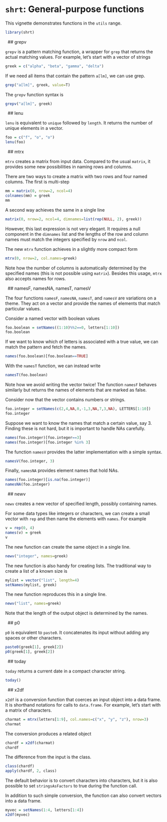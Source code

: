 # `shrt`: General-purpose functions

This vignette demonstrates functions in the `utils` range.

```r
library(shrt)
```




&nbsp;
## grepv

`grepv` is a pattern matching function, a wrapper for `grep` that returns the actual matching values. For example, let's start with a vector of strings

```r
greek = c("alpha", "beta", "gamma", "delta")
```

If we need all items that contain the pattern `a[lm]`, we can use grep. 

```r
grep("a[lm]", greek, value=T)
```

The `grepv` function syntax is

```r
grepv("a[lm]", greek) 
```




&nbsp;
## lenu

`lenu` is equivalent to `unique` followed by `length`. It returns the
number of unique elements in a vector.

```r
foo = c("f", "o", "o")
lenu(foo)
```




&nbsp;
## mtrx

`mtrx` creates a matrix from input data. Compared to the usual `matrix`, it provides some new possibilities in naming rows and columns.

There are two ways to create a matrix with two rows and four named columns. The first is multi-step

```r
mm = matrix(0, nrow=2, ncol=4)
colnames(mm) = greek
mm
```

A second way achieves the same in a single line

```r
matrix(0, nrow=2, ncol=4, dimnames=list(rep(NULL, 2), greek))
```

However, this last expression is not very elegant. It requires a null component in the `dimnames` list and the lengths of the row and column names must match the integers specified by `nrow` and `ncol`.

The new `mtrx` function achieves in a slightly more compact form

```r
mtrx(0, nrow=2, col.names=greek)
```

Note how the number of columns is automatically determined by the specified names (this is not possible using `matrix`). Besides this usage, `mtrx` also accepts names for rows.





&nbsp;
## namesF, namesNA, namesT, namesV

The four functions `namesF`, `namesNA`, `namesT`, and `namesV` are variations on a theme. They act on a vector and provide the names of elements that match particular values. 

Consider a named vector with boolean values

```r
foo.boolean = setNames((1:10)%%2==0, letters[1:10])
foo.boolean
```

If we want to know which of letters is associated with a true value, we can match the pattern and fetch the names.

```r
names(foo.boolean)[foo.boolean==TRUE]
```

With the `namesT` function, we can instead write

```r
namesT(foo.boolean)
```

Note how we avoid writing the vector twice! The function `namesF` behaves similarly but returns the names of elements that are marked as false. 

Consider now that the vector contains numbers or strings.

```r
foo.integer = setNames(c(2,4,NA,0,-1,3,NA,7,3,NA), LETTERS[1:10])
foo.integer
```

Suppose we want to know the names that match a certain value, say 3. Finding these is not hard, but it is important to handle NAs carefully. 

```r
names(foo.integer)[foo.integer==3]
names(foo.integer)[foo.integer %in% 3]
```

The function `namesV` provides the latter implementation with a simple syntax.

```r
namesV(foo.integer, 3)
```

Finally, `namesNA` provides element names that hold NAs.

```r
names(foo.integer)[is.na(foo.integer)]
namesNA(foo.integer)
```




&nbsp;
## newv

`newv` creates a new vector of specified length, possibly containing names. 

For some data types like integers or characters, we can create a small vector with `rep` and then name the elements with `names`. For example

```r
v = rep(0, 4)
names(v) = greek
v
```

The new function can create the same object in a single line. 

```r
newv("integer", names=greek)
```

The new function is also handy for creating lists. The traditional way to create a list of a known size is

```r
mylist = vector("list", length=4)
setNames(mylist, greek)
```

The new function reproduces this in a single line.

```r
newv("list", names=greek)
```

Note that the length of the output object is determined by the names. 




&nbsp;
## p0

`p0` is equivalent to `paste0`. It concatenates its input without adding any spaces or other characters.

```r
paste0(greek[1], greek[2])
p0(greek[1], greek[2])
```




&nbsp;
## today

`today` returns a current date in a compact character string. 

```r
today()
```




&nbsp;
## x2df

`x2df` is a conversion function that coerces an input object into a data frame. It is shorthand notations for calls to `data.frame`. For example, let's start with a matrix of characters.

```r
charmat = mtrx(letters[1:9], col.names=c("x", "y", "z"), nrow=3)
charmat
```

The conversion produces a related object

```r
chardf = x2df(charmat)
chardf
```

The difference from the input is the class.

```r
class(chardf)
apply(chardf, 2, class)
```

The default behavior is to convert characters into characters, but it is also possible to set `stringsAsFactors` to true during the function call.

In addition to such simple conversion, the function can also convert vectors into a data frame.

```r
myvec = setNames(1:4, letters[1:4])
x2df(myvec)
```

